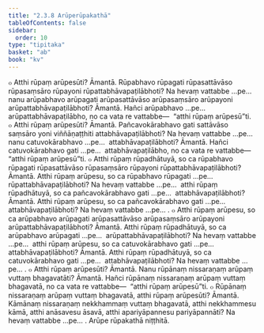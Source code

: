 ```yaml
---
title: "2.3.8 Arūperūpakathā"
tableOfContents: false
sidebar:
  order: 10
type: "tipitaka"
basket: "ab"
book: "kv"
---
```



<DynamicBreadcrumb />

<Division number="524" book="kv">

<Paragraph number="1778" book="kv">
๐ Atthi rūpaṃ arūpesūti? Āmantā. Rūpabhavo rūpagati rūpasattāvāso rūpasaṃsāro rūpayoni rūpattabhāvapaṭilābhoti? Na hevaṃ vattabbe …pe…  nanu arūpabhavo arūpagati arūpasattāvāso arūpasaṃsāro arūpayoni arūpattabhāvapaṭilābhoti? Āmantā. Hañci arūpabhavo …pe…  arūpattabhāvapaṭilābho, no ca vata re vattabbe—  “atthi rūpaṃ arūpesū”ti.
</Paragraph>

<Paragraph number="1779" book="kv">
๐ Atthi rūpaṃ arūpesūti? Āmantā. Pañcavokārabhavo gati sattāvāso saṃsāro yoni viññāṇaṭṭhiti attabhāvapaṭilābhoti? Na hevaṃ vattabbe …pe…  nanu catuvokārabhavo …pe…  attabhāvapaṭilābhoti? Āmantā. Hañci catuvokārabhavo gati …pe…  attabhāvapaṭilābho, no ca vata re vattabbe—  “atthi rūpaṃ arūpesū”ti.
</Paragraph>

</Division>
<Division number="525" book="kv">

<Paragraph number="1780" book="kv">
๐ Atthi rūpaṃ rūpadhātuyā, so ca rūpabhavo rūpagati rūpasattāvāso rūpasaṃsāro rūpayoni rūpattabhāvapaṭilābhoti? Āmantā. Atthi rūpaṃ arūpesu, so ca rūpabhavo rūpagati …pe…  rūpattabhāvapaṭilābhoti? Na hevaṃ vattabbe …pe…  atthi rūpaṃ rūpadhātuyā, so ca pañcavokārabhavo gati …pe…  attabhāvapaṭilābhoti? Āmantā. Atthi rūpaṃ arūpesu, so ca pañcavokārabhavo gati …pe…  attabhāvapaṭilābhoti? Na hevaṃ vattabbe …pe… .
</Paragraph>

<Paragraph number="1781" book="kv">
๐ Atthi rūpaṃ arūpesu, so ca arūpabhavo arūpagati arūpasattāvāso arūpasaṃsāro arūpayoni arūpattabhāvapaṭilābhoti? Āmantā. Atthi rūpaṃ rūpadhātuyā, so ca arūpabhavo arūpagati …pe…  arūpattabhāvapaṭilābhoti? Na hevaṃ vattabbe …pe…  atthi rūpaṃ arūpesu, so ca catuvokārabhavo gati …pe…  attabhāvapaṭilābhoti? Āmantā. Atthi rūpaṃ rūpadhātuyā, so ca catuvokārabhavo gati …pe…  attabhāvapaṭilābhoti? Na hevaṃ vattabbe …pe… .
</Paragraph>

</Division>
<Division number="526" book="kv">

<Paragraph number="1782" book="kv">
๐ Atthi rūpaṃ arūpesūti? Āmantā. Nanu rūpānaṃ nissaraṇaṃ arūpaṃ vuttaṃ bhagavatāti? Āmantā. Hañci rūpānaṃ nissaraṇaṃ arūpaṃ vuttaṃ bhagavatā, no ca vata re vattabbe—  “atthi rūpaṃ arūpesū”ti.
</Paragraph>

<Paragraph number="1783" book="kv">
๐ Rūpānaṃ nissaraṇaṃ arūpaṃ vuttaṃ bhagavatā, atthi rūpaṃ arūpesūti? Āmantā. Kāmānaṃ nissaraṇaṃ nekkhammaṃ vuttaṃ bhagavatā, atthi nekkhammesu kāmā, atthi anāsavesu āsavā, atthi apariyāpannesu pariyāpannāti? Na hevaṃ vattabbe …pe… .

</Paragraph>
</Division>

<Paragraph number="1784" type="center" book="kv">
Arūpe rūpakathā niṭṭhitā.
</Paragraph>